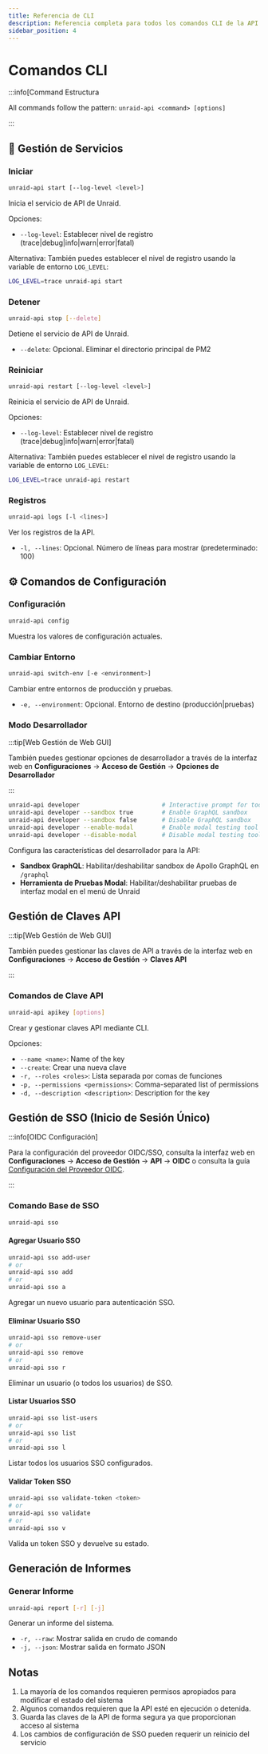 ```yaml
---
title: Referencia de CLI
description: Referencia completa para todos los comandos CLI de la API de Unraid
sidebar_position: 4
---
```


# Comandos CLI

:::info[Command Estructura

All commands follow the pattern: `unraid-api <command> [options]`

:::

## 🚀 Gestión de Servicios

### Iniciar

```bash
unraid-api start [--log-level <level>]
```

Inicia el servicio de API de Unraid.

Opciones:

- `--log-level`: Establecer nivel de registro (trace|debug|info|warn|error|fatal)

Alternativa: También puedes establecer el nivel de registro usando la variable de entorno `LOG_LEVEL`:

```bash
LOG_LEVEL=trace unraid-api start
```

### Detener

```bash
unraid-api stop [--delete]
```

Detiene el servicio de API de Unraid.

- `--delete`: Opcional. Eliminar el directorio principal de PM2

### Reiniciar

```bash
unraid-api restart [--log-level <level>]
```

Reinicia el servicio de API de Unraid.

Opciones:

- `--log-level`: Establecer nivel de registro (trace|debug|info|warn|error|fatal)

Alternativa: También puedes establecer el nivel de registro usando la variable de entorno `LOG_LEVEL`:

```bash
LOG_LEVEL=trace unraid-api restart
```

### Registros

```bash
unraid-api logs [-l <lines>]
```

Ver los registros de la API.

- `-l, --lines`: Opcional. Número de líneas para mostrar (predeterminado: 100)

## ⚙️ Comandos de Configuración

### Configuración

```bash
unraid-api config
```

Muestra los valores de configuración actuales.

### Cambiar Entorno

```bash
unraid-api switch-env [-e <environment>]
```

Cambiar entre entornos de producción y pruebas.

- `-e, --environment`: Opcional. Entorno de destino (producción|pruebas)

### Modo Desarrollador

:::tip[Web Gestión de Web GUI]

También puedes gestionar opciones de desarrollador a través de la interfaz web en **Configuraciones** → **Acceso de Gestión** → **Opciones de Desarrollador**

:::

```bash
unraid-api developer                       # Interactive prompt for tools
unraid-api developer --sandbox true        # Enable GraphQL sandbox
unraid-api developer --sandbox false       # Disable GraphQL sandbox
unraid-api developer --enable-modal        # Enable modal testing tool
unraid-api developer --disable-modal       # Disable modal testing tool
```

Configura las características del desarrollador para la API:

- **Sandbox GraphQL**: Habilitar/deshabilitar sandbox de Apollo GraphQL en `/graphql`
- **Herramienta de Pruebas Modal**: Habilitar/deshabilitar pruebas de interfaz modal en el menú de Unraid

## Gestión de Claves API

:::tip[Web Gestión de Web GUI]

También puedes gestionar las claves de API a través de la interfaz web en **Configuraciones** → **Acceso de Gestión** → **Claves API**

:::

### Comandos de Clave API

```bash
unraid-api apikey [options]
```

Crear y gestionar claves API mediante CLI.

Opciones:

- `--name <name>`: Name of the key
- `--create`: Crear una nueva clave
- `-r, --roles <roles>`: Lista separada por comas de funciones
- `-p, --permissions <permissions>`: Comma-separated list of permissions
- `-d, --description <description>`: Description for the key

## Gestión de SSO (Inicio de Sesión Único)

:::info[OIDC Configuración]

Para la configuración del proveedor OIDC/SSO, consulta la interfaz web en **Configuraciones** → **Acceso de Gestión** → **API** → **OIDC** o consulta la guía [Configuración del Proveedor OIDC](./oidc-provider-setup.mdx).

:::

### Comando Base de SSO

```bash
unraid-api sso
```

#### Agregar Usuario SSO

```bash
unraid-api sso add-user
# or
unraid-api sso add
# or
unraid-api sso a
```

Agregar un nuevo usuario para autenticación SSO.

#### Eliminar Usuario SSO

```bash
unraid-api sso remove-user
# or
unraid-api sso remove
# or
unraid-api sso r
```

Eliminar un usuario (o todos los usuarios) de SSO.

#### Listar Usuarios SSO

```bash
unraid-api sso list-users
# or
unraid-api sso list
# or
unraid-api sso l
```

Listar todos los usuarios SSO configurados.

#### Validar Token SSO

```bash
unraid-api sso validate-token <token>
# or
unraid-api sso validate
# or
unraid-api sso v
```

Valida un token SSO y devuelve su estado.

## Generación de Informes

### Generar Informe

```bash
unraid-api report [-r] [-j]
```

Generar un informe del sistema.

- `-r, --raw`: Mostrar salida en crudo de comando
- `-j, --json`: Mostrar salida en formato JSON

## Notas

1. La mayoría de los comandos requieren permisos apropiados para modificar el estado del sistema
2. Algunos comandos requieren que la API esté en ejecución o detenida.
3. Guarda las claves de la API de forma segura ya que proporcionan acceso al sistema
4. Los cambios de configuración de SSO pueden requerir un reinicio del servicio
